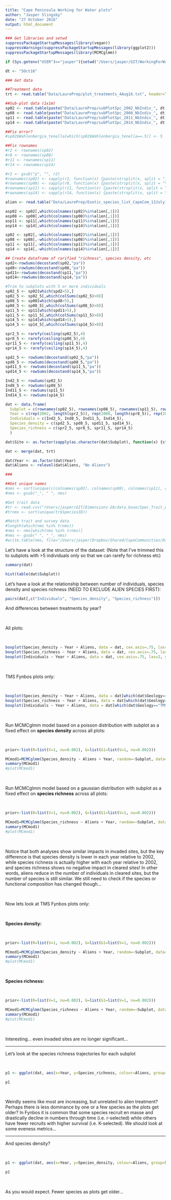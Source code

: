 ```yaml
---
title: "Cape Peninsula Working for Water plots"
author: "Jasper Slingsby"
date: "27 October 2016"
output: html_document
---
```


```r

### Get libraries and setwd
suppressPackageStartupMessages(library(vegan))
suppressWarnings(suppressPackageStartupMessages(library(ggplot2)))
suppressPackageStartupMessages(library(MCMCglmm))

if (Sys.getenv("USER")=="jasper"){setwd("/Users/jasper/GIT/WorkingForWaterPlots")}

dt <- "5Oct16"

### Get data

##Treatment data
trt <- read.table("Data/LaurePrep/plot_treatments_4Aug16.txt", header=T)

##Sub-plot data (1x1m)
sp02 <- read.table(paste("Data/LaurePrep/subPlotSpc_2002_NbIndiv_", dt, ".txt", sep=""), stringsAsFactors = F)
sp08 <- read.table(paste("Data/LaurePrep/subPlotSpc_2008_NbIndiv_", dt, ".txt", sep=""), stringsAsFactors = F)
sp11 <- read.table(paste("Data/LaurePrep/subPlotSpc_2011_NbIndiv_", dt, ".txt", sep=""), stringsAsFactors = F)
sp14 <- read.table(paste("Data/LaurePrep/subPlotSpc_2014_NbIndiv_", dt, ".txt", sep=""), stringsAsFactors = F)

##Fix error?
#sp02$Wahlenbergia_tenella[which(sp02$Wahlenbergia_tenella==.5)] <- 5

##Fix rownames
#r2 <- rownames(sp02)
#r8 <- rownames(sp08)
#r11 <- rownames(sp11)
#r14 <- rownames(sp14)

#r2 <- gsub("p", "", r2)
#rownames(sp02) <- sapply(r2, function(x) {paste(strsplit(x, split = "_")[[1]][1], #which(letters==strsplit(x, split = "_")[[1]][2]), sep="_")})
#rownames(sp08) <- sapply(r8, function(x) {paste(strsplit(x, split = "\\.")[[1]][1], #strsplit(x, split = "\\.")[[1]][3], sep="_")})
#rownames(sp11) <- sapply(r11, function(x) {paste(strsplit(x, split = "\\.")[[1]][1], #strsplit(x, split = "\\.")[[1]][3], sep="_")})
#rownames(sp14) <- sapply(r14, function(x) {paste(strsplit(x, split = "\\.")[[1]][1], which(LETTERS==strsplit(x, split = "\\.")[[1]][3]), sep="_")})

alien <- read.table("Data/LaurePrep/Exotic_species_list_CapeCom_13July16.txt", header=T)

asp02 <- sp02[,which(colnames(sp02)%in%alien[,1])]
asp08 <- sp08[,which(colnames(sp08)%in%alien[,1])]
asp11 <- sp11[,which(colnames(sp11)%in%alien[,1])]
asp14 <- sp14[,which(colnames(sp14)%in%alien[,1])]

sp02 <- sp02[,-which(colnames(sp02)%in%alien[,1])]
sp08 <- sp08[,-which(colnames(sp08)%in%alien[,1])]
sp11 <- sp11[,-which(colnames(sp11)%in%alien[,1])]
sp14 <- sp14[,-which(colnames(sp14)%in%alien[,1])]

## Create dataframe of rarified "richness", species density, etc
spd2<-rowSums(decostand(sp02,"pa"))
spd8<-rowSums(decostand(sp08,"pa"))
spd11<-rowSums(decostand(sp11,"pa"))
spd14<-rowSums(decostand(sp14,"pa"))

#Trim to subplots with 5 or more individuals
sp02_5 <- sp02[which(spd2>5),]
sp02_5 <- sp02_5[,which(colSums(sp02_5)>0)]
sp08_5 <- sp08[which(spd8>5),]
sp08_5 <- sp08_5[,which(colSums(sp08_5)>0)]
sp11_5 <- sp11[which(spd11>5),]
sp11_5 <- sp11_5[,which(colSums(sp11_5)>0)]
sp14_5 <- sp14[which(spd14>5),]
sp14_5 <- sp14_5[,which(colSums(sp14_5)>0)]

spr2_5 <- rarefy(ceiling(sp02_5),4)
spr8_5 <- rarefy(ceiling(sp08_5),4)
spr11_5 <- rarefy(ceiling(sp11_5),4)
spr14_5 <- rarefy(ceiling(sp14_5),4)

spd2_5 <- rowSums(decostand(sp02_5,"pa"))
spd8_5 <- rowSums(decostand(sp08_5,"pa"))
spd11_5 <- rowSums(decostand(sp11_5,"pa"))
spd14_5 <- rowSums(decostand(sp14_5,"pa"))

Ind2_5 <- rowSums(sp02_5)
Ind8_5 <- rowSums(sp08_5)
Ind11_5 <- rowSums(sp11_5)
Ind14_5 <- rowSums(sp14_5)

dat <- data.frame(
  Subplot = c(rownames(sp02_5), rownames(sp08_5), rownames(sp11_5), rownames(sp14_5)),
  Year = c(rep(2002, length(spr2_5)), rep(2008, length(spr8_5)), rep(2011, length(spr11_5)), rep(2014, length(spr14_5))),
  Individuals = c(Ind2_5, Ind8_5, Ind11_5, Ind14_5),
  Species_density = c(spd2_5, spd8_5, spd11_5, spd14_5),
  Species_richness = c(spr2_5, spr8_5, spr11_5, spr14_5)
  )

dat$Site <- as.factor(sapply(as.character(dat$Subplot), function(x) {strsplit(x, split="_")[[1]][1]}))

dat <- merge(dat, trt)

dat$Year <- as.factor(dat$Year)
dat$Aliens <- relevel(dat$Aliens, "No Aliens")

###

##Get unique names
#nms <- sort(unique(c(colnames(sp02), colnames(sp08), colnames(sp11), colnames(sp14))))
#nms <- gsub("_", " ", nms)

#Get trait data
#tr <- read.csv("/Users/jasper/GIT/Dimensions-ZA/data_base/Spec_Trait_All.csv", stringsAsFactors=F)
#trnms <- sort(unique(tr$SpeciesID))

#Match trait and survey data
#length(which(nms %in% trnms))
#nms <- nms[which(nms %in% trnms)]
#nms <- gsub(" ", "_", nms)
#write.table(nms, file="/Users/jasper/Dropbox/Shared/CapeCommunities/Data/spp_matched_to_quantitative_trait_data.txt", sep="\t", quote=F)

```

Let's have a look at the structure of the dataset:
(Note that I've trimmed this to subplots with >5 individuals only so that we can rarefy for richness etc)

```r
summary(dat)

hist(table(dat$Subplot))
```

Let's have a look at the relationship between number of individuals, species density and species richness (NEED TO EXCLUDE ALIEN SPECIES FIRST):

```r
pairs(dat[,c("Individuals", "Species_density", "Species_richness")])
```

And differences between treatments by year?

<br>

All plots:

<br>

```r
boxplot(Species_density ~ Year + Aliens, data = dat, cex.axis=.75, las=2, ylab = "Species Density")
boxplot(Species_richness ~ Year + Aliens, data = dat, cex.axis=.75, las=2, ylab = "Species Richness")
boxplot(Individuals ~ Year + Aliens, data = dat, cex.axis=.75, las=2, ylab = "Number of individuals")
```

<br>

TMS Fynbos plots only:

<br>

```r
boxplot(Species_density ~ Year + Aliens, data = dat[which(dat$Geology=="TMS" & dat$Vegetation=="Fynbos"),], cex.axis=.75, las=2, ylab = "Species Density")
boxplot(Species_richness ~ Year + Aliens, data = dat[which(dat$Geology=="TMS" & dat$Vegetation=="Fynbos"),], cex.axis=.75, las=2, ylab = "Species Richness")
boxplot(Individuals ~ Year + Aliens, data = dat[which(dat$Geology=="TMS" & dat$Vegetation=="Fynbos"),], cex.axis=.75, las=2, ylab = "Individuals")
```

<br>

Run MCMCglmm model based on a poisson distribution with subplot as a fixed effect on **species density** across all plots:

<br>

```r
prior<-list(R=list(V=1, nu=0.002), G=list(G1=list(V=1, nu=0.002)))

MCmod1=MCMCglmm(Species_density ~ Aliens + Year, random=~Subplot, data=dat, family="poisson", prior=prior, verbose=FALSE, pr=TRUE)
summary(MCmod1)
#plot(MCmod1)
```

<br>

Run MCMCglmm model based on a gaussian distribution with subplot as a fixed effect on **species richness** across all plots:

<br>

```r
prior<-list(R=list(V=1, nu=0.002), G=list(G1=list(V=1, nu=0.002)))

MCmod1=MCMCglmm(Species_richness ~ Aliens + Year, random=~Subplot, data=dat, family="gaussian", prior=prior, verbose=FALSE, pr=TRUE)
summary(MCmod1)
#plot(MCmod1)
```

<br>

Notice that both analyses show similar impacts in invaded sites, but the key difference is that species density is lower in each year relative to 2002, while species richness is actually higher with each year relative to 2002, and species richness shows no negative impact in cleared sites! In other words, aliens reduce in the number of individuals in cleared sites, but the number of species is still similar. We still need to check if the species or functional composition has changed though...

<br>

Now lets look at TMS Fynbos plots only:

<br>

**Species density:**

<br>

```r
prior<-list(R=list(V=1, nu=0.002), G=list(G1=list(V=1, nu=0.002)))

MCmod1=MCMCglmm(Species_density ~ Aliens + Year, random=~Subplot, data= dat[which(dat$Geology=="TMS" & dat$Vegetation=="Fynbos"),], family="poisson", prior=prior, verbose=FALSE, pr=TRUE)
summary(MCmod1)
#plot(MCmod1)
```

<br>

**Species richness:**

<br>

```r
prior<-list(R=list(V=1, nu=0.002), G=list(G1=list(V=1, nu=0.002)))

MCmod1=MCMCglmm(Species_richness ~ Aliens + Year, random=~Subplot, data= dat[which(dat$Geology=="TMS" & dat$Vegetation=="Fynbos"),], family="gaussian", prior=prior, verbose=FALSE, pr=TRUE)
summary(MCmod1)
#plot(MCmod1)
```

<br>

Interesting... even invaded sites are no longer significant...

***

Let's look at the species richness trajectories for each subplot

<br>

```r

p1 <- ggplot(dat, aes(x=Year, y=Species_richness, colour=Aliens, group=Subplot)) + geom_line() + facet_wrap(~ Site)

p1

```

<br>

Weirdly seems like most are increasing, but unrelated to alien treatment? Perhaps there is less dominance by one or a few species as the plots get older? In Fynbos it is common that some species recruit en masse and drastically decline in numbers through time (i.e. r-selected) while others have fewer recruits with higher survival (i.e. K-selected). We should look at some eveness metrics...

***

And species density?

<br>

```r

p1 <- ggplot(dat, aes(x=Year, y=Species_density, colour=Aliens, group=Subplot)) + geom_line() + facet_wrap(~ Site)

p1

```

<br>

As you would expect. Fewer species as plots get older...

<br>